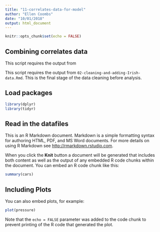 ```yaml
---
title: "11-correlates-data-for-model"
author: "Ellen Coombs"
date: "10/01/2018"
output: html_document
---
```


```r
knitr::opts_chunk$set(echo = FALSE)
```


## Combining correlates data 
This script requires the output from 


This script requires the output from `02-cleaning-and-adding-Irish-data.Rmd`. This is the final stage of the data cleaning before analysis.


## Load packages 
```r
library(dplyr)
library(tidyr)
```

## Read in the datafiles 


This is an R Markdown document. Markdown is a simple formatting syntax for authoring HTML, PDF, and MS Word documents. For more details on using R Markdown see <http://rmarkdown.rstudio.com>.

When you click the **Knit** button a document will be generated that includes both content as well as the output of any embedded R code chunks within the document. You can embed an R code chunk like this:

```r
summary(cars)
```

## Including Plots

You can also embed plots, for example:

```r
plot(pressure)
```

Note that the `echo = FALSE` parameter was added to the code chunk to prevent printing of the R code that generated the plot.
